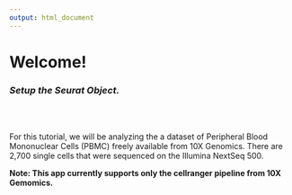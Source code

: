 ```yaml
---
output: html_document
---
```


# **Welcome!**

### *Setup the Seurat Object.*

<br><br>

For this tutorial, we will be analyzing the a dataset of Peripheral Blood Mononuclear Cells (PBMC) freely available from 10X Genomics. There are 2,700 single cells that were sequenced on the Illumina NextSeq 500.

**Note: This app currently supports only the cellranger pipeline from 10X Gemomics.**

